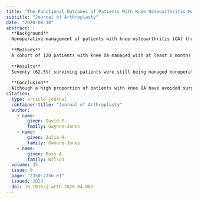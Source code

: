 ```yaml
---
title: "The Functional Outcomes of Patients With Knee Osteoarthritis Managed Nonoperatively at the Joint Clinic at 5-Year Follow-Up: Does Surgical Avoidance Mean Success?"
subtitle: "Journal of Arthroplasty"
date: "2020-08-18"
abstract: |
  **Background**
  Nonoperative management of patients with knee osteoarthritis (OA) through multidisciplinary programs may delay or reduce the need for total knee arthroplasty (TKA). However, avoidance of surgery may not represent success for the patient.
  
  **Methods**
  A cohort of 120 patients with knee OA managed with at least 6 months of supervised nonoperative treatment coordinated through the Joint Clinic were reviewed at 5 years. Outcomes including Oxford knee score (OKS), Short Form 12 (SF-12), and SF-6D and other measures including analgesia use, global change, and perception of need for surgery were collected and compared with those from the cohort who had undergone TKA.
  
  **Results**
  Seventy (62.5%) surviving patients were still being managed nonoperatively. There was no significant change in any outcome score (OKS, SF-12 physical component score, SF-12 mental component score, SF-6D) (P = .26 to .84). Forty-two patients had undergone TKA with mean time to surgery 29.0 months (range, 9-69 months). In this group, the mean OKS fell from 17.9 at baseline to 10.3 (range, 3-21) preoperatively (P < .0001) and at 5 years there was a significant improvement from baseline in OKS, SF-12 physical component score, and SF-6D scores (P < .0001). All outcome scores and change in scores were significantly higher for the surgical group (all P < .001).
  
  **Conclusion**
  Although a high proportion of patients with knee OA have avoided surgery at 5 years, their outcomes show no improvement from baseline and are poorer than those who have undergone TKA. Avoidance of surgery should not necessarily be regarded as an indicator of success of nonoperative treatment for the patient.
citation: 
  type: article-journal
  container-title: "Journal of Arthroplasty"
  author:
    - name:
        given: David P.
        family: Gwynne-Jones
    - name:
        given: Julia H.
        family: Gwynne-Jones
    - name:
        given: Ross A.
        family: Wilson
  volume: 35
  issue: 9
  page: "2350-2356.e1"
  issued: 2020
  doi: 10.1016/j.arth.2020.04.087
---
```

